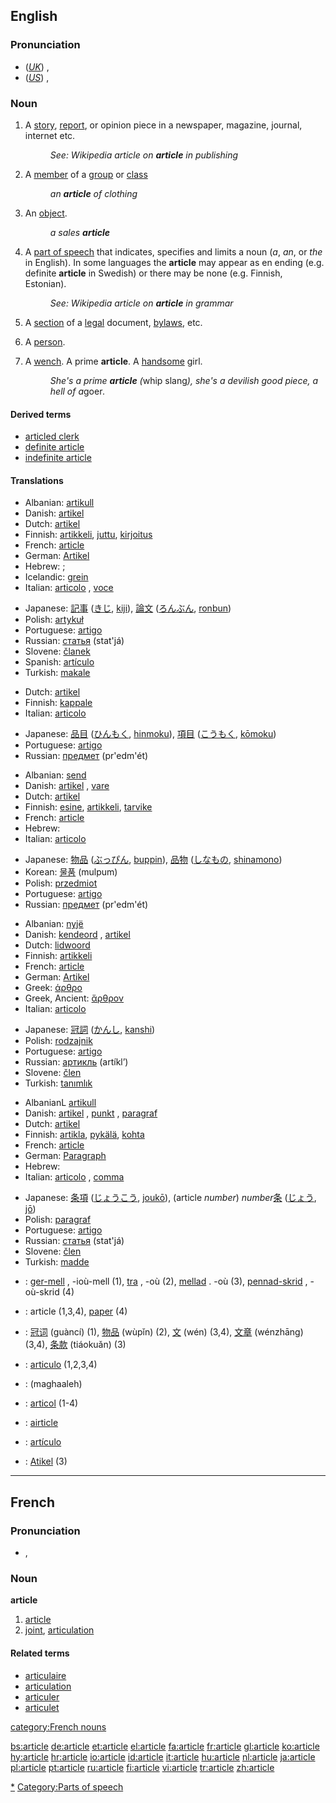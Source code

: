 ==English==

===Pronunciation===
*(''[[Received Pronunciation|UK]]'') {{IPA|/ˈɑːtɪkəl/}}, {{SAMPA|/"A:tIk@l/}}
*(''[[General American|US]]'') {{IPA|/ˈɑrtɪkəl/}}, {{SAMPA|/"Ar`tIk@l/}}
*:{{rhymes|ɑː(r)tɪkəl}}

===Noun===
{{en-noun}}

# A [[story]], [[report]], or opinion piece in a newspaper, magazine, journal, internet etc.
#: ''See: Wikipedia article on '''article''' in publishing''   {{w|article (publishing)}}
# A [[member]] of a [[group]] or [[class]]
#: ''an '''article''' of clothing''
# An [[object]].
#: ''a sales '''article'''''
# {{context|grammar}} A [[part of speech]] that indicates, specifies and limits a noun (''a'', ''an'', or ''the'' in English). In some languages the '''article''' may appear as en ending (e.g. definite '''article''' in Swedish) or there may be none (e.g. Finnish, Estonian).
#: ''See: Wikipedia article on '''article''' in grammar''  {{w|article (grammar)}}
# A [[section]] of a [[legal]] document, [[bylaw]]s, etc.
# {{context|derogatory}} A [[person]].
# {{vulgar}} A [[wench]]. A prime '''article'''. A [[handsome]] girl.  
#: ''She's a prime '''article''' (''whip slang''), she's a devilish good piece, a hell of a ''goer''.''

====Derived terms====
*[[articled clerk]]
*[[definite article]]
*[[indefinite article]]

====Translations====
{{trans-top|story, report, or opinion piece}}
*Albanian: [[artikull]]
*Danish: [[artikel]] {{c}}
*Dutch: [[artikel]] {{n}}
*Finnish: [[artikkeli]], [[juttu]], [[kirjoitus]]
*French: [[#French|article]] {{m}}
*German: [[Artikel]] {{m}}
*Hebrew: {{he-translation|כתבה|katavá}} {{f}}; {{he-translation|מאמר|ma`amár}} {{m}}
*Icelandic: [[grein#Icelandic|grein]] {{f}}
*Italian: [[articolo]] {{m}}, [[voce]] {{f}}
{{trans-mid}}
*Japanese: [[記事]] ([[きじ]], [[kiji]]), [[論文]] ([[ろんぶん]], [[ronbun]])
*Polish: [[artykuł]] {{m}}
*Portuguese: [[artigo]] {{m}}
*Russian: [[статья]] (stat'já) {{f}}
*Slovene: [[članek]] {{m}}
*Spanish: [[artículo]] {{m}}
*Turkish: [[makale]]
{{trans-bottom}}

{{trans-top|member of a group or class}}
*Dutch: [[artikel]] {{n}}
*Finnish: [[kappale]]
*Italian: [[articolo]] {{m}}
{{trans-mid}}
*Japanese: [[品目]] ([[ひんもく]], [[hinmoku]]), [[項目]] ([[こうもく]], [[kōmoku]])
*Portuguese: [[artigo]] {{m}}
*Russian: [[предмет]] (pr'edm'ét) {{m}}
{{trans-bottom}}

{{trans-top|object}}
*Albanian: [[send]]
*Danish: [[artikel]] {{c}}, [[vare]] {{c}}
*Dutch: [[artikel]] {{n}}
*Finnish: [[esine]], [[artikkeli]], [[tarvike]]
*French: [[#French|article]] {{m}}
*Hebrew: {{he-translation|חפץ|khéfets}} {{m}}
*Italian: [[articolo]] {{m}}
{{trans-mid}}
*Japanese: [[物品]] ([[ぶっぴん]], [[buppin]]), [[品物]] ([[しなもの]], [[shinamono]])
*Korean: [[물품]] (mulpum)
*Polish: [[przedmiot]] {{m}}
*Portuguese: [[artigo]] {{m}}
*Russian: [[предмет]] (pr'edm'ét) {{m}}
{{trans-bottom}}

{{trans-top|part of speech that specifies a noun}}
*Albanian: [[nyjë]]
*Danish: [[kendeord]] {{n}}, [[artikel]] {{c}}
*Dutch: [[lidwoord]] {{n}}
*Finnish: [[artikkeli]]
*French: [[#French|article]] {{m}}
*German: [[Artikel]] {{m}}
*Greek: [[άρθρο]] {{n}}
*Greek, Ancient: [[ἄρθρον]] {{n}}
*Italian: [[articolo]] {{m}}
{{trans-mid}}
*Japanese: [[冠詞]] ([[かんし]], [[kanshi]])
*Polish: [[rodzajnik]] {{m}}
*Portuguese: [[artigo]] {{m}}
*Russian: [[артикль]] (artíkl’) {{m}}
*Slovene: [[člen]] {{m}}
*Turkish: [[tanımlık]]
{{trans-bottom}}

{{trans-top|section of a legal document}}
*AlbanianL [[artikull]]
*Danish: [[artikel]] {{c}}, [[punkt]] {{n}}, [[paragraf]] {{c}}
*Dutch: [[artikel]] {{n}}
*Finnish: [[artikla]], [[pykälä]], [[kohta]]
*French: [[#French|article]] {{m}}
*German: [[Paragraph]] {{m}}
*Hebrew: {{he-translation|סעיף|se`íf}} {{m}}
*Italian: [[articolo]] {{m}}, [[comma]] {{m}}
{{trans-mid}}
*Japanese: [[条項]] ([[じょうこう]], [[joukō]]), (article ''number'') ''number''[[条]] ([[じょう]], [[jō]])
*Polish: [[paragraf]] {{m}}
*Portuguese: [[artigo]] {{m}}
*Russian: [[статья]] (stat'já) {{f}}
*Slovene: [[člen]] {{m}}
*Turkish: [[madde]]
{{trans-bottom}}

{{checktrans}}
*{{ttbc|Breton}}: [[ger-mell]] {{m}}, -ioù-mell {{p}} (1), [[tra]] {{f}}, -où {{p}} (2), [[mellad]] {{m}}. -où {{p}}(3), [[pennad-skrid]] {{m}}, -où-skrid {{p}} (4)
*{{ttbc|Catalan}}: article {{m}} (1,3,4), [[paper]] {{m}} (4)
*{{ttbc|Chinese}}: [[冠词]] (guàncí) (1), [[物品]] (wùpǐn) (2), [[文]] (wén) (3,4), [[文章]] (wénzhāng) (3,4), [[条款]] (tiáokuǎn) (3)
*{{ttbc|Interlingua}}: [[articulo]] (1,2,3,4)
*{{ttbc|Persian}}: {{FAchar|[[مقاله]]}} (maghaaleh)
*{{ttbc|Romanian}}: [[articol]] {{n}} (1-4)
*{{ttbc|Scots}}: [[airticle]]
*{{ttbc|Spanish}}: [[artículo]] {{m}}
*{{ttbc|Tok Pisin}}: [[Atikel]] (3)

[[Category:Articles|*]]
[[Category:Parts of speech]]

----

==French==

===Pronunciation===
*{{IPA|/aʁ.tikl/}}, {{SAMPA|/aR.tikl/}}

===Noun===
'''article''' {{m}}

# [[#English|article]]
# [[joint]], [[articulation]]

====Related terms====
*[[articulaire]]
*[[articulation#French|articulation]]
*[[articuler]]
*[[articulet]]

[[category:French nouns]]

[[bs:article]]
[[de:article]]
[[et:article]]
[[el:article]]
[[fa:article]]
[[fr:article]]
[[gl:article]]
[[ko:article]]
[[hy:article]]
[[hr:article]]
[[io:article]]
[[id:article]]
[[it:article]]
[[hu:article]]
[[nl:article]]
[[ja:article]]
[[pl:article]]
[[pt:article]]
[[ru:article]]
[[fi:article]]
[[vi:article]]
[[tr:article]]
[[zh:article]]